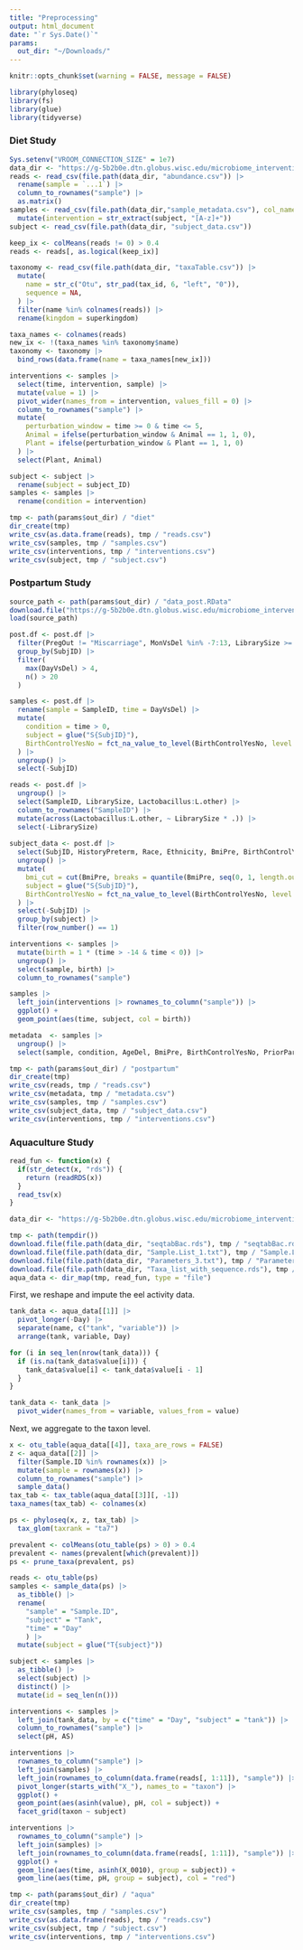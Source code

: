 ```yaml
---
title: "Preprocessing"
output: html_document
date: "`r Sys.Date()`"
params:
  out_dir: "~/Downloads/"
---
```


```r
knitr::opts_chunk$set(warning = FALSE, message = FALSE)
```

```r
library(phyloseq)
library(fs)
library(glue)
library(tidyverse)
```

### Diet Study

```r
Sys.setenv("VROOM_CONNECTION_SIZE" = 1e7)
data_dir <- "https://g-5b2b0e.dtn.globus.wisc.edu/microbiome_interventions/diet_raw/"
reads <- read_csv(file.path(data_dir, "abundance.csv")) |>
  rename(sample = `...1`) |>
  column_to_rownames("sample") |>
  as.matrix()
samples <- read_csv(file.path(data_dir,"sample_metadata.csv"), col_names = c("sample", "subject", "time")) |>
  mutate(intervention = str_extract(subject, "[A-z]+"))
subject <- read_csv(file.path(data_dir, "subject_data.csv"))

keep_ix <- colMeans(reads != 0) > 0.4
reads <- reads[, as.logical(keep_ix)]
```

```r
taxonomy <- read_csv(file.path(data_dir, "taxaTable.csv")) |>
  mutate(
    name = str_c("Otu", str_pad(tax_id, 6, "left", "0")),
    sequence = NA,
  ) |>
  filter(name %in% colnames(reads)) |>
  rename(kingdom = superkingdom)

taxa_names <- colnames(reads)
new_ix <- !(taxa_names %in% taxonomy$name)
taxonomy <- taxonomy |>
  bind_rows(data.frame(name = taxa_names[new_ix]))
```


```r
interventions <- samples |>
  select(time, intervention, sample) |>
  mutate(value = 1) |>
  pivot_wider(names_from = intervention, values_fill = 0) |>
  column_to_rownames("sample") |>
  mutate(
    perturbation_window = time >= 0 & time <= 5,
    Animal = ifelse(perturbation_window & Animal == 1, 1, 0),
    Plant = ifelse(perturbation_window & Plant == 1, 1, 0)
  ) |>
  select(Plant, Animal)

subject <- subject |>
  rename(subject = subject_ID)
samples <- samples |>
  rename(condition = intervention)
```


```r
tmp <- path(params$out_dir) / "diet"
dir_create(tmp)
write_csv(as.data.frame(reads), tmp / "reads.csv")
write_csv(samples, tmp / "samples.csv")
write_csv(interventions, tmp / "interventions.csv")
write_csv(subject, tmp / "subject.csv")
```

### Postpartum Study

```r
source_path <- path(params$out_dir) / "data_post.RData"
download.file("https://g-5b2b0e.dtn.globus.wisc.edu/microbiome_interventions/data_post.RData", source_path)
load(source_path)
```

```r
post.df <- post.df |>
  filter(PregOut != "Miscarriage", MonVsDel %in% -7:13, LibrarySize >= 4e4) |>
  group_by(SubjID) |>
  filter(
    max(DayVsDel) > 4, 
    n() > 20
  )

samples <- post.df |>
  rename(sample = SampleID, time = DayVsDel) |>
  mutate(
    condition = time > 0,
    subject = glue("S{SubjID}"),
    BirthControlYesNo = fct_na_value_to_level(BirthControlYesNo, level = "missing")
  ) |>
  ungroup() |>
  select(-SubjID)

reads <- post.df |>
  ungroup() |>
  select(SampleID, LibrarySize, Lactobacillus:L.other) |>
  column_to_rownames("SampleID") |>
  mutate(across(Lactobacillus:L.other, ~ LibrarySize * .)) |>
  select(-LibrarySize)
  
subject_data <- post.df |>
  select(SubjID, HistoryPreterm, Race, Ethnicity, BmiPre, BirthControlYesNo) |>
  ungroup() |>
  mutate(
    bmi_cut = cut(BmiPre, breaks = quantile(BmiPre, seq(0, 1, length.out = 4))),
    subject = glue("S{SubjID}"),
    BirthControlYesNo = fct_na_value_to_level(BirthControlYesNo, level = "missing")
  ) |>
  select(-SubjID) |>
  group_by(subject) |>
  filter(row_number() == 1)

interventions <- samples |>
  mutate(birth = 1 * (time > -14 & time < 0)) |>
  ungroup() |>
  select(sample, birth) |>
  column_to_rownames("sample")
```

```r
samples |>
  left_join(interventions |> rownames_to_column("sample")) |>
  ggplot() +
  geom_point(aes(time, subject, col = birth))
```

```r
metadata  <- samples |>
  ungroup() |>
  select(sample, condition, AgeDel, BmiPre, BirthControlYesNo, PriorParity)

tmp <- path(params$out_dir) / "postpartum"
dir_create(tmp)
write_csv(reads, tmp / "reads.csv")
write_csv(metadata, tmp / "metadata.csv")
write_csv(samples, tmp / "samples.csv")
write_csv(subject_data, tmp / "subject_data.csv")
write_csv(interventions, tmp / "interventions.csv")
```

### Aquaculture Study

```r
read_fun <- function(x) {
  if(str_detect(x, "rds")) {
    return (readRDS(x))
  }
  read_tsv(x)
}

data_dir <- "https://g-5b2b0e.dtn.globus.wisc.edu/microbiome_interventions/aqua_raw/"

tmp <- path(tempdir())
download.file(file.path(data_dir, "seqtabBac.rds"), tmp / "seqtabBac.rds") 
download.file(file.path(data_dir, "Sample.List_1.txt"), tmp / "Sample.List_1.txt") 
download.file(file.path(data_dir, "Parameters_3.txt"), tmp / "Parameters_3.txt") 
download.file(file.path(data_dir, "Taxa_list_with_sequence.rds"), tmp / "Taxa_list_with_sequence.rds") 
aqua_data <- dir_map(tmp, read_fun, type = "file")
```

First, we reshape and impute the eel activity data.


```r
tank_data <- aqua_data[[1]] |>
  pivot_longer(-Day) |>
  separate(name, c("tank", "variable")) |>
  arrange(tank, variable, Day)

for (i in seq_len(nrow(tank_data))) {
  if (is.na(tank_data$value[i])) {
    tank_data$value[i] <- tank_data$value[i - 1]
  }
}

tank_data <- tank_data |>
  pivot_wider(names_from = variable, values_from = value)
```

Next, we aggregate to the taxon level.

```r
x <- otu_table(aqua_data[[4]], taxa_are_rows = FALSE)
z <- aqua_data[[2]] |>
  filter(Sample.ID %in% rownames(x)) |>
  mutate(sample = rownames(x)) |>
  column_to_rownames("sample") |>
  sample_data()
tax_tab <- tax_table(aqua_data[[3]][, -1])
taxa_names(tax_tab) <- colnames(x)

ps <- phyloseq(x, z, tax_tab) |>
  tax_glom(taxrank = "ta7")
```

```r
prevalent <- colMeans(otu_table(ps) > 0) > 0.4
prevalent <- names(prevalent[which(prevalent)])
ps <- prune_taxa(prevalent, ps)
```

```r
reads <- otu_table(ps)
samples <- sample_data(ps) |>
  as_tibble() |>
  rename(
    "sample" = "Sample.ID",
    "subject" = "Tank",
    "time" = "Day"
    ) |>
  mutate(subject = glue("T{subject}"))

subject <- samples |>
  as_tibble() |>
  select(subject) |>
  distinct() |>
  mutate(id = seq_len(n()))

interventions <- samples |>
  left_join(tank_data, by = c("time" = "Day", "subject" = "tank")) |>
  column_to_rownames("sample") |>
  select(pH, AS)
```

```r
interventions |>
  rownames_to_column("sample") |>
  left_join(samples) |>
  left_join(rownames_to_column(data.frame(reads[, 1:11]), "sample")) |>
  pivot_longer(starts_with("X_"), names_to = "taxon") |>
  ggplot() +
  geom_point(aes(asinh(value), pH, col = subject)) +
  facet_grid(taxon ~ subject)

interventions |>
  rownames_to_column("sample") |>
  left_join(samples) |>
  left_join(rownames_to_column(data.frame(reads[, 1:11]), "sample")) |>
  ggplot() +
  geom_line(aes(time, asinh(X_0010), group = subject)) +
  geom_line(aes(time, pH, group = subject), col = "red")
```


```r
tmp <- path(params$out_dir) / "aqua"
dir_create(tmp)
write_csv(samples, tmp / "samples.csv")
write_csv(as.data.frame(reads), tmp / "reads.csv")
write_csv(subject, tmp / "subject.csv")
write_csv(interventions, tmp / "interventions.csv")
```

